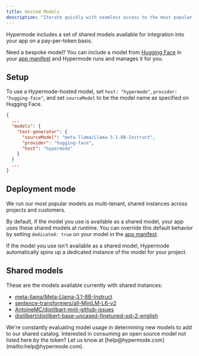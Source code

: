 ```yaml
---
title: Hosted Models
description: "Iterate quickly with seamless access to the most popular models"
---
```


Hypermode includes a set of shared models available for integration into your app on a pay-per-token basis.

Need a bespoke model? You can include a model from [Hugging Face](https://huggingface.co/) in your [app manifest](/modus/app-manifest) and Hypermode runs and manages it for you.

## Setup

To use a Hypermode-hosted model, set `host: "hypermode"`, `provider: "hugging-face"`, and set `sourceModel` to be
the model name as specified on Hugging Face.

```json modus.json
{
  ...
  "models": {
    "text-generator": {
      "sourceModel": "meta-llama/Llama-3.1-8B-Instruct",
      "provider": "hugging-face",
      "host": "hypermode"
    }
  }
  ...
}
```

## Deployment mode

We run our most popular models as multi-tenant, shared instances across projects and customers.

By default, if the model you use is available as a shared model, your app uses these shared models at runtime. You can override this default behavior by setting `dedicated: true` on your model in the [app manifest](/modus/app-manifest).

If the model you use isn't available as a shared model, Hypermode automatically spins up a dedicated instance of the model for your project.

## Shared models

These are the models available currently with shared instances:

- [meta-llama/Meta-Llama-3.1-8B-Instruct](https://huggingface.co/meta-llama/Llama-3.1-8B-Instruct)
- [sentence-transformers/all-MiniLM-L6-v2](https://huggingface.co/sentence-transformers/all-MiniLM-L6-v2)
- [AntoineMC/distilbart-mnli-github-issues](https://huggingface.co/AntoineMC/distilbart-mnli-github-issues)
- [distilbert/distilbert-base-uncased-finetuned-sst-2-english](https://huggingface.co/distilbert/distilbert-base-uncased-finetuned-sst-2-english)

<note>
  We're constantly evaluating model usage in determining new models to add to
  our shared catalog. Interested in consuming an open source model not listed
  here by the token? Let us know at
  [help@hypermode.com](mailto:help@hypermode.com).
</note>
